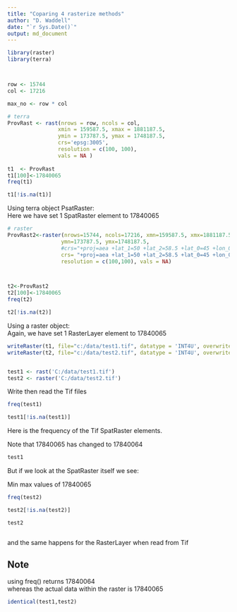 ```yaml
---
title: "Coparing 4 rasterize methods"
author: "D. Waddell"
date: "`r Sys.Date()`"
output: md_document
---
```




```r

library(raster)
library(terra)



row <- 15744
col <- 17216

max_no <- row * col

# terra
ProvRast <- rast(nrows = row, ncols = col, 
                xmin = 159587.5, xmax = 1881187.5, 
                ymin = 173787.5, ymax = 1748187.5, 
                crs='epsg:3005',
                resolution = c(100, 100), 
                vals = NA )
                
t1  <- ProvRast   
t1[100]<-17840065
freq(t1) 

t1[!is.na(t1)]


```

Using terra object PsatRaster:  
Here we have set 1 SpatRaster element to 17840065


```r

# raster
ProvRast2<-raster(nrows=15744, ncols=17216, xmn=159587.5, xmx=1881187.5,
                 ymn=173787.5, ymx=1748187.5, 
                 #crs="+proj=aea +lat_1=50 +lat_2=58.5 +lat_0=45 +lon_0=-126 +x_0=1000000 +y_0=0 +datum=NAD83 +units=m +no_defs +ellps=GRS80 +towgs84=0,0,0",
                 crs= "+proj=aea +lat_1=50 +lat_2=58.5 +lat_0=45 +lon_0=-126 +x_0=1000000 +y_0=0 +ellps=GRS80 +datum=NAD83 +units=m +no_defs", 
                 resolution = c(100,100), vals = NA)



t2<-ProvRast2
t2[100]<-17840065
freq(t2)

t2[!is.na(t2)]

```

Using a raster object:  
Again, we have set 1 RasterLayer element to 17840065

```r

writeRaster(t1, file="c:/data/test1.tif", datatype = 'INT4U', overwrite=TRUE)
writeRaster(t2, file="c:/data/test2.tif", datatype = 'INT4U', overwrite=TRUE)


test1 <- rast('C:/data/test1.tif')
test2 <- raster('C:/data/test2.tif')

```

Write then read the Tif files

```r

freq(test1)

test1[!is.na(test1)]

```

Here is the frequency of the Tif SpatRaster elements.  

Note that 17840065 has changed to 17840064     




```r



test1

```

But if we look at the SpatRaster itself we see:

Min max values of 17840065

```r

freq(test2)

test2[!is.na(test2)]

test2



```

and the same happens for the RasterLayer when read from Tif  

## Note

using freq() returns 17840064  
whereas the actual data within the raster is 17840065  

```r

identical(test1,test2)



```